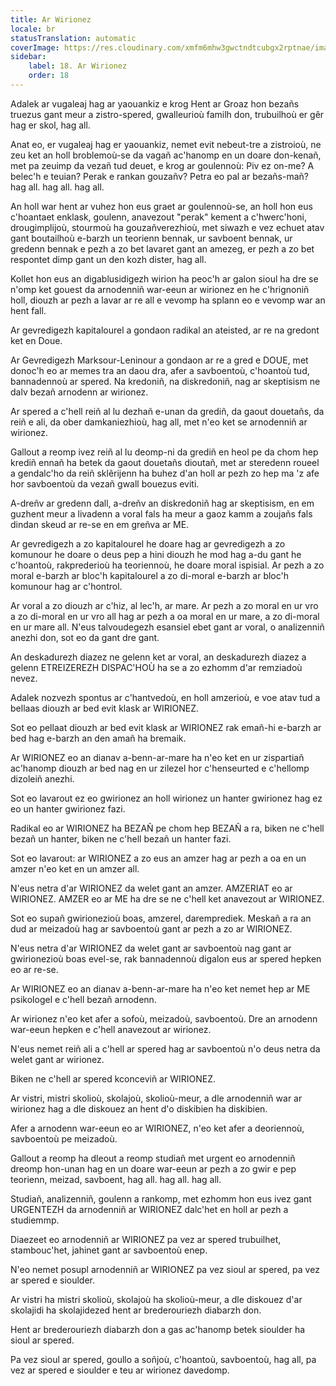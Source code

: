 ```yaml
---
title: Ar Wirionez
locale: br
statusTranslation: automatic
coverImage: https://res.cloudinary.com/xmfm6mhw3gwctndtcubgx2rptnae/image/upload/v1740337243/small_cover_educacion_fundamental_a051170f1c.webp
sidebar:
    label: 18. Ar Wirionez
    order: 18
---
```

Adalek ar vugaleaj hag ar yaouankiz e krog Hent ar Groaz hon bezañs truezus gant meur a zistro-spered, gwalleurioù familh don, trubuilhoù er gêr hag er skol, hag all.

Anat eo, er vugaleaj hag er yaouankiz, nemet evit nebeut-tre a zistroioù, ne zeu ket an holl broblemoù-se da vagañ ac'hanomp en un doare don-kenañ, met pa zeuimp da vezañ tud deuet, e krog ar goulennoù: Piv ez on-me? A belec'h e teuian? Perak e rankan gouzañv? Petra eo pal ar bezañs-mañ? hag all. hag all. hag all.

An holl war hent ar vuhez hon eus graet ar goulennoù-se, an holl hon eus c'hoantaet enklask, goulenn, anavezout "perak" kement a c'hwerc'honi, drougimplijoù, stourmoù ha gouzañverezhioù, met siwazh e vez echuet atav gant boutailhoù e-barzh un teorienn bennak, ur savboent bennak, ur gredenn bennak e pezh a zo bet lavaret gant an amezeg, er pezh a zo bet respontet dimp gant un den kozh dister, hag all.

Kollet hon eus an digablusidigezh wirion ha peoc'h ar galon sioul ha dre se n'omp ket gouest da arnodenniñ war-eeun ar wirionez en he c'hrignoniñ holl, diouzh ar pezh a lavar ar re all e vevomp ha splann eo e vevomp war an hent fall.

Ar gevredigezh kapitalourel a gondaon radikal an ateisted, ar re na gredont ket en Doue.

Ar Gevredigezh Marksour-Leninour a gondaon ar re a gred e DOUE, met donoc'h eo ar memes tra an daou dra, afer a savboentoù, c'hoantoù tud, bannadennoù ar spered. Na kredoniñ, na diskredoniñ, nag ar skeptisism ne dalv bezañ arnodenn ar wirionez.

Ar spered a c'hell reiñ al lu dezhañ e-unan da grediñ, da gaout douetañs, da reiñ e ali, da ober damkaniezhioù, hag all, met n'eo ket se arnodenniñ ar wirionez.

Gallout a reomp ivez reiñ al lu deomp-ni da grediñ en heol pe da chom hep krediñ ennañ ha betek da gaout douetañs dioutañ, met ar steredenn roueel a gendalc'ho da reiñ sklêrijenn ha buhez d'an holl ar pezh zo hep ma 'z afe hor savboentoù da vezañ gwall bouezus eviti.

A-dreñv ar gredenn dall, a-dreñv an diskredoniñ hag ar skeptisism, en em guzhent meur a livadenn a voral fals ha meur a gaoz kamm a zoujañs fals dindan skeud ar re-se en em greñva ar ME.

Ar gevredigezh a zo kapitalourel he doare hag ar gevredigezh a zo komunour he doare o deus pep a hini diouzh he mod hag a-du gant he c'hoantoù, rakprederioù ha teoriennoù, he doare moral ispisial. Ar pezh a zo moral e-barzh ar bloc'h kapitalourel a zo di-moral e-barzh ar bloc'h komunour hag ar c'hontrol.

Ar voral a zo diouzh ar c'hiz, al lec'h, ar mare. Ar pezh a zo moral en ur vro a zo di-moral en ur vro all hag ar pezh a oa moral en ur mare, a zo di-moral en ur mare all. N'eus talvoudegezh esansiel ebet gant ar voral, o analizenniñ anezhi don, sot eo da gant dre gant.

An deskadurezh diazez ne gelenn ket ar voral, an deskadurezh diazez a gelenn ETREIZEREZH DISPAC'HOÙ ha se a zo ezhomm d'ar remziadoù nevez.

Adalek nozvezh spontus ar c'hantvedoù, en holl amzerioù, e voe atav tud a bellaas diouzh ar bed evit klask ar WIRIONEZ.

Sot eo pellaat diouzh ar bed evit klask ar WIRIONEZ rak emañ-hi e-barzh ar bed hag e-barzh an den amañ ha bremaik.

Ar WIRIONEZ eo an dianav a-benn-ar-mare ha n'eo ket en ur zispartiañ ac'hanomp diouzh ar bed nag en ur zilezel hor c'henseurted e c'hellomp dizoleiñ anezhi.

Sot eo lavarout ez eo gwirionez an holl wirionez un hanter gwirionez hag ez eo un hanter gwirionez fazi.

Radikal eo ar WIRIONEZ ha BEZAÑ pe chom hep BEZAÑ a ra, biken ne c'hell bezañ un hanter, biken ne c'hell bezañ un hanter fazi.

Sot eo lavarout: ar WIRIONEZ a zo eus an amzer hag ar pezh a oa en un amzer n'eo ket en un amzer all.

N'eus netra d'ar WIRIONEZ da welet gant an amzer. AMZERIAT eo ar WIRIONEZ. AMZER eo ar ME ha dre se ne c'hell ket anavezout ar WIRIONEZ.

Sot eo supañ gwirionezioù boas, amzerel, daremprediek. Meskañ a ra an dud ar meizadoù hag ar savboentoù gant ar pezh a zo ar WIRIONEZ.

N'eus netra d'ar WIRIONEZ da welet gant ar savboentoù nag gant ar gwirionezioù boas evel-se, rak bannadennoù digalon eus ar spered hepken eo ar re-se.

Ar WIRIONEZ eo an dianav a-benn-ar-mare ha n'eo ket nemet hep ar ME psikologel e c'hell bezañ arnodenn.

Ar wirionez n'eo ket afer a sofoù, meizadoù, savboentoù. Dre an arnodenn war-eeun hepken e c'hell anavezout ar wirionez.

N'eus nemet reiñ ali a c'hell ar spered hag ar savboentoù n'o deus netra da welet gant ar wirionez.

Biken ne c'hell ar spered kconceviñ ar WIRIONEZ.

Ar vistri, mistri skolioù, skolajoù, skolioù-meur, a dle arnodenniñ war ar wirionez hag a dle diskouez an hent d'o diskibien ha diskibien.

Afer a arnodenn war-eeun eo ar WIRIONEZ, n'eo ket afer a deoriennoù, savboentoù pe meizadoù.

Gallout a reomp ha dleout a reomp studiañ met urgent eo arnodenniñ dreomp hon-unan hag en un doare war-eeun ar pezh a zo gwir e pep teorienn, meizad, savboent, hag all. hag all. hag all.

Studiañ, analizenniñ, goulenn a rankomp, met ezhomm hon eus ivez gant URGENTEZH da arnodenniñ ar WIRIONEZ dalc'het en holl ar pezh a studiemmp.

Diaezeet eo arnodenniñ ar WIRIONEZ pa vez ar spered trubuilhet, stambouc'het, jahinet gant ar savboentoù enep.

N'eo nemet posupl arnodenniñ ar WIRIONEZ pa vez sioul ar spered, pa vez ar spered e sioulder.

Ar vistri ha mistri skolioù, skolajoù ha skolioù-meur, a dle diskouez d'ar skolajidi ha skolajidezed hent ar brederouriezh diabarzh don.

Hent ar brederouriezh diabarzh don a gas ac'hanomp betek sioulder ha sioul ar spered.

Pa vez sioul ar spered, goullo a soñjoù, c'hoantoù, savboentoù, hag all, pa vez ar spered e sioulder e teu ar wirionez davedomp.

